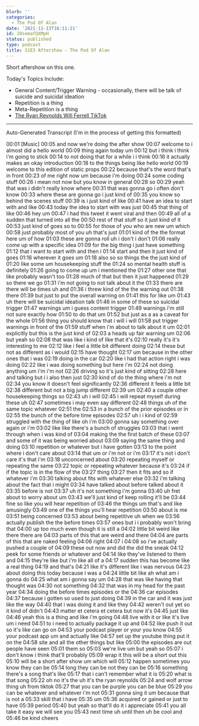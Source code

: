 ```yaml
---
blurb: ''
categories:
  - The Pod Of Alan
date: '2021-11-13T16:11:21'
id: 20semafQXMpH
status: published
type: podcast
title: S1E3 Aftershow - The Pod Of Alan
---
```


Short aftershow on this one. 

Today's Topics Include:

- General Content/Trigger Warning - occasionally, there will be talk of suicide and suicidal ideation
- Repetition is a thing
- Meta-Repetition is a thing
- [The Ryan Reynolds Will Ferrell TikTok](https://www.tiktok.com/@vancityreynolds/video/7007546558296132869)



---

Auto-Generated Transcript (I'm in the process of getting this formatted)

00:01
[Music]
00:05
and now we're doing the after show
00:07
welcome to i almost did a hello world
00:09
thing again today um
00:12
but i think i think i'm going to stick
00:14
to not doing that for a while i i think
00:16
it actually makes an okay introduction
00:18
to the things being like hello world
00:19
welcome to this edition of static props
00:22
because that's the word that's in front
00:23
of me right now um because i'm doing
00:24
some coding stuff
00:26
i mean not now but you know in general
00:28
so
00:29
yeah that was i didn't really know where
00:31
that was gonna go i often don't know
00:33
where these are gonna go i just kind of
00:35
you know so behind the scenes stuff
00:39
is i just kind of like
00:41
have an idea to start with and like
00:43
today the idea to start with was just
00:45
that thing of like
00:46
hey um
00:47
i had this tweet it went viral and then
00:49
all of a sudden that turned into all the
00:50
rest of that stuff so it just kind of it
00:53
just kind of goes so to
00:55
for those of you who are new um which
00:58
just probably most of you uh that's just
01:01
kind of the the format here um of how
01:03
these are gonna roll uh i don't i don't
01:06
really come up with a specific idea
01:09
for the big thing i just have something
01:12
that i want to start with and then i
01:14
start and then it just kind of goes
01:16
wherever it goes um
01:18
also so so things the the just kind of
01:20
like some um housekeeping stuff the
01:24
so mental health stuff is definitely
01:26
going to come up um i mentioned the
01:27
other one that like probably wasn't too
01:28
much of that but then it just happened
01:29
so there we go
01:31
i'm not going to not talk about it the
01:33
there are there will be times uh and
01:36
i threw kind of the the warning out
01:38
there
01:39
but just to put the overall warning on
01:41
this for like um
01:43
uh there will be suicidal ideation talk
01:46
in some of these so suicidal trigger
01:47
warnings um i guess content trigger
01:49
warnings i'm still not sure exactly how
01:50
to do that um
01:52
but just as a as a caveat for the whole
01:56
thing you should know that i will i will
01:58
put trigger warnings in front of the
01:59
stuff when i'm about to talk about it um
02:01
explicitly but this is the just kind of
02:03
a heads up fair warning um
02:06
but yeah so
02:08
that was like i kind of like that it's
02:10
really it's it's interesting to me
02:12
like i feel a little bit different doing
02:14
these but not as different as i would
02:15
have thought
02:17
um because in the other ones that i was
02:19
doing in the car
02:20
like i had that action right i was doing
02:22
like i was doing something but here i'm
02:24
not doing anything um i'm i'm not
02:26
driving so it's just kind of sitting
02:28
here and talking but i i also then just
02:30
kind of do the thing where i'm not
02:34
you know it doesn't feel significantly
02:36
different it feels a little bit
02:38
different but not a big jump different
02:39
um
02:40
a couple other housekeeping things so
02:43
uh i will
02:45
i will repeat myself during these uh
02:47
sometimes i may even say different
02:48
things uh of the same topic whatever
02:51
the
02:53
in a bunch of the prior episodes or in
02:55
the bunch of the before time episodes
02:57
uh i i kind of
02:59
struggled with the thing of like oh i'm
03:00
gonna say something over again or i'm
03:02
like like there's a bunch of struggles
03:03
that i went through when i was kind of
03:04
making the the first batch of these
03:07
and some of it was being worried about
03:09
saying the same thing and doing
03:10
repetition or whatever but i have gotten
03:13
to the point where i don't care about
03:14
that um or i'm not or i'm
03:17
it's not i don't care it's that i'm
03:18
unconcerned about
03:20
repeating myself or repeating the same
03:22
topic or repeating whatever because it's
03:24
if if the topic is in the flow of the
03:27
thing
03:27
then it fits and so if whatever i'm
03:30
talking about fits with whatever else
03:32
i'm talking about the fact that i might
03:34
have talked about before talked about it
03:35
before is not
03:37
uh it's not something i'm gonna
03:40
uh fret about to worry about um
03:43
we'll just kind of keep rolling it'll be
03:44
fine so like you will hear repetition of
03:46
the things um that's and like amusingly
03:49
one of the things you'll hear repetition
03:50
about is me
03:51
being concerned
03:53
about being repetitive uh when we
03:56
actually publish the the before times
03:57
ones but i i probably won't bring that
04:00
up too much even though it is still a
04:02
little bit weird like there there are
04:03
parts of this that are weird and there
04:04
are parts of this that are naked feeling
04:06
right
04:07
i
04:08
so i've actually pushed a couple of
04:09
these out now and did the did the sneak
04:12
peek for some friends or whatever and
04:14
like they've listened to them and
04:15
they're like but i'm like all of a
04:17
sudden this has become like a real thing
04:19
and that's
04:21
like it's different like i was nervous
04:23
about doing this today because i was a
04:24
little bit like ah what am i gonna do
04:25
what am i gonna say um
04:28
that was like having that thought was
04:30
not something
04:32
that was in my head for the past year
04:34
doing the before times episodes or the
04:36
car episodes
04:37
because i gotten so used to just doing
04:39
in the car and it was just like the way
04:40
that i was doing it and like they
04:42
weren't out yet so it kind of didn't
04:43
matter et cetera et cetera but now it's
04:45
just like
04:46
yeah this is a thing and like i'm going
04:48
live with it or like it's live um i need
04:51
to i need to actually package it up and
04:52
like push it out so it's like can go on
04:53
your podcast player or your you know
04:55
your podcast app um and actually like
04:57
set up the youtube thing put it on the
04:58
site and all the other things but like
05:00
the episodes are out people have seen
05:01
them so
05:03
we're live um but yeah so
05:07
i don't know i think that'll probably
05:09
wrap it this will be a short out this
05:10
will be a short after show um which will
05:12
happen sometimes you know they can be
05:14
long they can be not they can be
05:16
something there's a song that's like
05:17
that i can't remember what it is
05:20
what is that song
05:22
oh no it's the uh it's the ryan reynolds
05:24
and wolf arrow thing uh from tiktok
05:27
that you can be purple you can be blue
05:29
you can be whatever and whatever i'm not
05:31
gonna sing it um because that is not a
05:33
skill that i have
05:35
um
05:36
acquired or gained or just to have
05:39
period
05:40
but yeah so that'll do it i appreciate
05:41
you all take it easy we will see you
05:43
next time uh until then uh be cool and
05:46
be kind cheers


